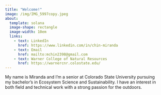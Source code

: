 ```yaml
---
title: "Welcome!"
image: /img/IMG_5997copy.jpeg
about:
  template: solana
  image-shape: rectangle
  image-width: 10em
  links: 
    - text: LinkedIn
      href: https://www.linkedin.com/in/chin-miranda
    - text: Email
      href: mailto:mchin2398@gmail.com
    - text: Warner College of Natural Resources
      href: https://warnercnr.colostate.edu/
---
```


My name is Miranda and I'm a senior at Colorado State University pursuing my bachelor's in Ecosystem Science and Sustainability. I have an interest in both field and technical work with a strong passion for the outdoors.
